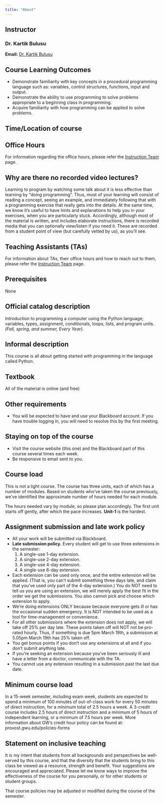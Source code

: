 ```yaml
---
title: "About"
---
```


## Instructor
### **Dr. Kartik Bulusu**

**Email:** <a href="mailto:bulusu@gwu.edu">Dr. Kartik Bulusu</a><br>

## Course Learning Outcomes
- Demonstrate familiarity with key concepts in a procedural programming language such as: variables, control structures, functions, input and output.
- Demonstrate the ability to use programming to solve problems appropriate to a beginning class in programming.
- Acquire familiarity with how programming can be applied to solve problems.


## Time/Location of course

## Office Hours
For information regarding the office hours, please refer the [Instruction Team](instructors.qmd) page.

## Why are there no recorded video lectures?
Learning to program by watching some talk about it is less effective than learning by "doing programming". Thus, most of your learning will consist of reading a concept, seeing an example, and immediately following that with a programming exercise that really gets into the details. At the same time, we know it's useful to have hints and explanations to help you in your exercises, when you are particularly stuck. Accordingly, although most of the material is written, and includes elaborate instructions, there is recorded media that you can optionally view/listen if you need it. These are recorded from a student point of view (but carefully vetted by us), as you'll see.

## Teaching Assistants (TAs)
For information about TAs, their office hours and how to reach out to them, please refer the [Instruction Team](instructors.qmd) page.

## Prerequisites
None

## Official catalog description
Introduction to programming a computer using the Python language; variables, types, assignment, conditionals, loops, lists, and program units. _(Fall, spring, and summer, Every Year)._

## Informal description
This course is all about getting started with programming in the language called Python.

## Textbook
All of the material is online (and free)

## Other requirements
- You will be expected to have and use your Blackboard account. If you have trouble logging in, you will need to resolve this by the first meeting.

## Staying on top of the course
- Visit the course website (this one) and the Blackboard part of this course several times each week.
- Be responsive to email sent to you.

## Course load
This is not a light course. The course has three units, each of which has a number of modules. Based on students who've taken the course previously, we've identified the approximate number of hours needed for each module. 

:::{.callout-warning}
The hours needed vary by module, so please plan accordingly. The first unit starts off gently, after which the pace increases. **Unit-1** is the hardest.
:::

## Assignment submission and late work policy
- All your work will be submitted via Blackboard.
- **Late submission policy.** Every student will get to use three extensions in the semester:
    1. A single-use 1-day extension.
    2. A single-use 2-day extension.
    3. A single-use 4-day extension.
    4. A single-use 6-day extension.
- Each extension can be used only once, and the entire extension will be applied. (That is, you can't submit something three days late, and claim that you've used only part of the 4-day extension.) You do NOT need to tell us you are using an extension, we will merely apply the best fit in the order we get the submissions. You also cannot pick and choose which extension to apply.
- We're doing extensions ONLY because because everyone gets ill or has the occasional sudden emergency. It is NOT intended to be used as a tool for time-management or convenience.
- For all other submissions where the extension does not apply, we will take off 25% per day late. These points taken off will NOT not be pro-rated hourly. Thus, if something is due 5pm March 19th, a submission at 5.05pm March 19th has 25% taken off.
- You get bonus points if you don't use any extensions at all and if you don't submit anything late.
- If you're seeking an extension because you've been seriously ill and have a letter from a doctor, communicate with the TA.
- You cannot use any extension resulting in a submission past the last due date.

## Minimum course load
In a 15-week semester, including exam week, students are expected to spend a minimum of 100 minutes of out-of-class work for every 50 minutes of direct instruction, for a minimum total of 2.5 hours a week. A 3-credit course includes 2.5 hours of direct instruction and a minimum of 5 hours of independent learning, or a minimum of 7.5 hours per week. More information about GW’s credit hour policy can be found at: provost.gwu.edu/policies-forms

## Statement on inclusive teaching
It is my intent that students from all backgrounds and perspectives be well-served by this course, and that the diversity that the students bring to this class be viewed as a resource, strength and benefit. Your suggestions are encouraged and appreciated. Please let me know ways to improve the effectiveness of the course for you personally, or for other students or student groups.

:::{.callout-note}
That course policies may be adjusted or modified during the course of the semester.
:::